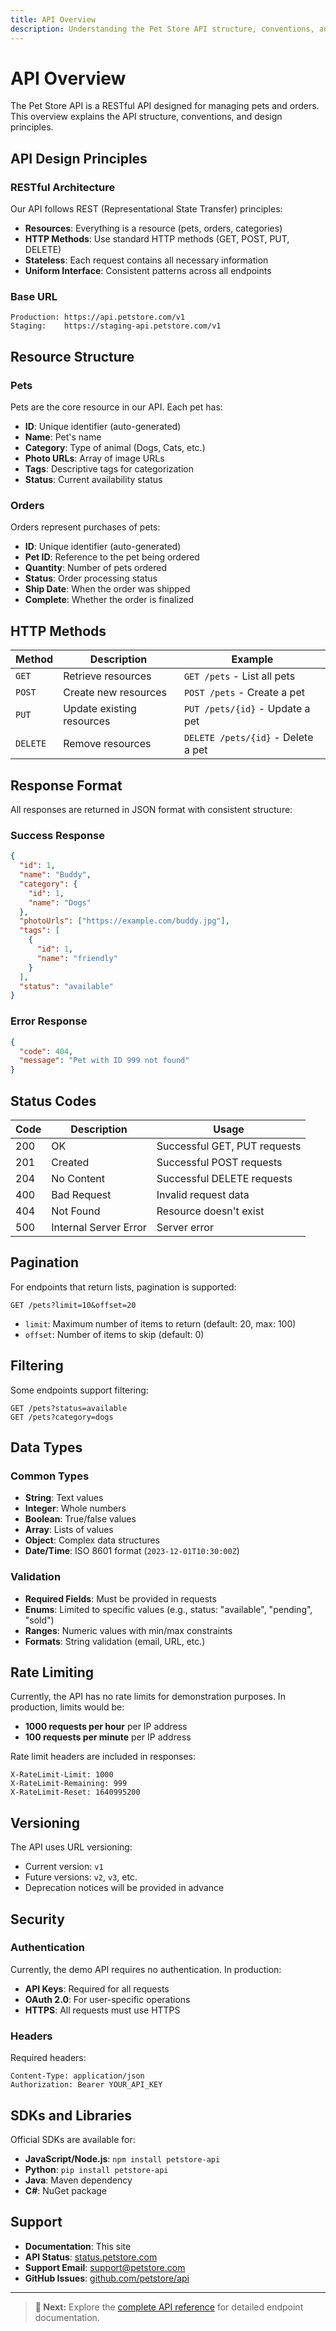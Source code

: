 ```yaml
---
title: API Overview
description: Understanding the Pet Store API structure, conventions, and design principles
---
```


# API Overview

The Pet Store API is a RESTful API designed for managing pets and orders. This overview explains the API structure, conventions, and design principles.

## API Design Principles

### RESTful Architecture

Our API follows REST (Representational State Transfer) principles:

- **Resources**: Everything is a resource (pets, orders, categories)
- **HTTP Methods**: Use standard HTTP methods (GET, POST, PUT, DELETE)
- **Stateless**: Each request contains all necessary information
- **Uniform Interface**: Consistent patterns across all endpoints

### Base URL

```
Production: https://api.petstore.com/v1
Staging:    https://staging-api.petstore.com/v1
```

## Resource Structure

### Pets

Pets are the core resource in our API. Each pet has:

- **ID**: Unique identifier (auto-generated)
- **Name**: Pet's name
- **Category**: Type of animal (Dogs, Cats, etc.)
- **Photo URLs**: Array of image URLs
- **Tags**: Descriptive tags for categorization
- **Status**: Current availability status

### Orders

Orders represent purchases of pets:

- **ID**: Unique identifier (auto-generated)
- **Pet ID**: Reference to the pet being ordered
- **Quantity**: Number of pets ordered
- **Status**: Order processing status
- **Ship Date**: When the order was shipped
- **Complete**: Whether the order is finalized

## HTTP Methods

| Method | Description | Example |
|--------|-------------|---------|
| `GET` | Retrieve resources | `GET /pets` - List all pets |
| `POST` | Create new resources | `POST /pets` - Create a pet |
| `PUT` | Update existing resources | `PUT /pets/{id}` - Update a pet |
| `DELETE` | Remove resources | `DELETE /pets/{id}` - Delete a pet |

## Response Format

All responses are returned in JSON format with consistent structure:

### Success Response

```json
{
  "id": 1,
  "name": "Buddy",
  "category": {
    "id": 1,
    "name": "Dogs"
  },
  "photoUrls": ["https://example.com/buddy.jpg"],
  "tags": [
    {
      "id": 1,
      "name": "friendly"
    }
  ],
  "status": "available"
}
```

### Error Response

```json
{
  "code": 404,
  "message": "Pet with ID 999 not found"
}
```

## Status Codes

| Code | Description | Usage |
|------|-------------|-------|
| 200 | OK | Successful GET, PUT requests |
| 201 | Created | Successful POST requests |
| 204 | No Content | Successful DELETE requests |
| 400 | Bad Request | Invalid request data |
| 404 | Not Found | Resource doesn't exist |
| 500 | Internal Server Error | Server error |

## Pagination

For endpoints that return lists, pagination is supported:

```
GET /pets?limit=10&offset=20
```

- `limit`: Maximum number of items to return (default: 20, max: 100)
- `offset`: Number of items to skip (default: 0)

## Filtering

Some endpoints support filtering:

```
GET /pets?status=available
GET /pets?category=dogs
```

## Data Types

### Common Types

- **String**: Text values
- **Integer**: Whole numbers
- **Boolean**: True/false values
- **Array**: Lists of values
- **Object**: Complex data structures
- **Date/Time**: ISO 8601 format (`2023-12-01T10:30:00Z`)

### Validation

- **Required Fields**: Must be provided in requests
- **Enums**: Limited to specific values (e.g., status: "available", "pending", "sold")
- **Ranges**: Numeric values with min/max constraints
- **Formats**: String validation (email, URL, etc.)

## Rate Limiting

Currently, the API has no rate limits for demonstration purposes. In production, limits would be:

- **1000 requests per hour** per IP address
- **100 requests per minute** per IP address

Rate limit headers are included in responses:

```
X-RateLimit-Limit: 1000
X-RateLimit-Remaining: 999
X-RateLimit-Reset: 1640995200
```

## Versioning

The API uses URL versioning:

- Current version: `v1`
- Future versions: `v2`, `v3`, etc.
- Deprecation notices will be provided in advance

## Security

### Authentication

Currently, the demo API requires no authentication. In production:

- **API Keys**: Required for all requests
- **OAuth 2.0**: For user-specific operations
- **HTTPS**: All requests must use HTTPS

### Headers

Required headers:

```
Content-Type: application/json
Authorization: Bearer YOUR_API_KEY
```

## SDKs and Libraries

Official SDKs are available for:

- **JavaScript/Node.js**: `npm install petstore-api`
- **Python**: `pip install petstore-api`
- **Java**: Maven dependency
- **C#**: NuGet package

## Support

- **Documentation**: This site
- **API Status**: [status.petstore.com](https://status.petstore.com)
- **Support Email**: support@petstore.com
- **GitHub Issues**: [github.com/petstore/api](https://github.com/petstore/api)

---

> **📖 Next:** Explore the [complete API reference](/api/petstore-api/) for detailed endpoint documentation. 